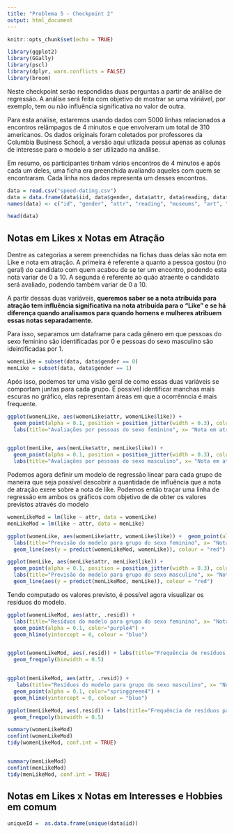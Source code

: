 ```yaml
---
title: "Problema 5 - Checkpoint 2"
output: html_document
---
```


```r
knitr::opts_chunk$set(echo = TRUE)

library(ggplot2)
library(GGally)
library(pscl)
library(dplyr, warn.conflicts = FALSE)
library(broom)

```

Neste checkpoint serão respondidas duas perguntas a partir de análise de regressão. A análise será feita com objetivo de mostrar se uma váriável, por exemplo, tem ou não influência significativa no valor de outra.

Para esta análise, estaremos usando dados com 5000 linhas relacionados a encontros relâmpagos de 4 minutos e que envolveram um total de 310 americanos. Os dados originais foram coletados por professores da Columbia Business School, a versão aqui utlizada possui apenas as colunas de interesse para o modelo a ser utilizado na análise. 

Em resumo, os participantes tinham vários encontros de 4 minutos e após cada um deles, uma ficha era preenchida avaliando aqueles com quem se encontraram. Cada linha nos dados representa um desses encontros.


```r
data = read.csv("speed-dating.csv")
data = data.frame(data$iid, data$gender, data$attr, data$reading, data$museums, data$art, data$concerts, data$shar, data$like, data$prob, data$intel3_s)
names(data) <- c("id", "gender", "attr", "reading", "museums", "art", "concerts", "shar", "like", "prob", "selfIntel")

head(data)

```

## Notas em Likes x Notas em Atração

Dentre as categorias a serem preenchidas na fichas duas delas são nota em Like e nota em atração. A primeira é referente a quanto a pessoa gostou (no geral) do candidato com quem acabou de se ter um encontro, podendo esta nota variar de 0 a 10. A segunda é referente ao quão atraente o candidato será avaliado, podendo também variar de 0 a 10.

A partir dessas duas variáveis, **queremos saber se a nota atribuída para atração tem influência significativa na nota atribuída para o "Like" e se há diferença quando analisamos para quando homens e mulheres atribuem essas notas separadamente**.

Para isso, separamos um dataframe para cada gênero em que pessoas do sexo feminino são identificadas por 0 e pessoas do sexo masculino são ideintificadas por 1.

```r
womenLike = subset(data, data$gender == 0)
menLike = subset(data, data$gender == 1)
```

Após isso, podemos ter uma visão geral de como essas duas variáveis se comportam juntas para cada grupo. É possível identificar manchas mais escuras no gráfico, elas representam áreas em que a ocorrênncia é mais frequente.

``` r
ggplot(womenLike, aes(womenLike$attr, womenLike$like)) +
  geom_point(alpha = 0.1, position = position_jitter(width = 0.3), color="purple4") +
  labs(title="Avaliações por pessoas do sexo feminino", x= "Nota em atração", y="Nota em Like")


ggplot(menLike, aes(menLike$attr, menLike$like)) +
  geom_point(alpha = 0.1, position = position_jitter(width = 0.3), color="springgreen4") +
  labs(title="Avaliações por pessoas do sexo masculino", x= "Nota em atração", y="Nota em Like")


```

Podemos agora definir um modelo de regressão linear para cada grupo de maneira que seja possível descobrir a quantidade de influência que a nota de atração exere sobre a nota de like. Podemos então traçar uma linha de regressão em ambos os gráficos com objetivo de de obter os valores previstos através do modelo
```r
womenLikeMod = lm(like ~ attr, data = womenLike)
menLikeMod = lm(like ~ attr, data = menLike)

ggplot(womenLike, aes(womenLike$attr, womenLike$like)) +  geom_point(alpha = 0.1, position = position_jitter(width = 0.3), color="purple4") + 
  labs(title="Previsão do modelo para grupo do sexo feminino", x= "Nota em atração", y="Nota em Like") +  
  geom_line(aes(y = predict(womenLikeMod, womenLike)), colour = "red")

ggplot(menLike, aes(menLike$attr, menLike$like)) +  
  geom_point(alpha = 0.1, position = position_jitter(width = 0.3), color="springgreen4") +
  labs(title="Previsão do modelo para grupo do sexo masculino", x= "Nota em atração", y="Nota em Like") + 
  geom_line(aes(y = predict(menLikeMod, menLike)), colour = "red")

``` 

Tendo computado os valores previsto, é possível agora visualizar os resíduos do modelo. 


``` r
ggplot(womenLikeMod, aes(attr, .resid)) + 
  labs(title="Resíduos do modelo para grupo do sexo feminino", x= "Nota em atração", y="Resíduos") +
  geom_point(alpha = 0.1, color="purple4") +
  geom_hline(yintercept = 0, colour = "blue")


ggplot(womenLikeMod, aes(.resid)) + labs(title="Frequência de resíduos para grupo do sexo feminino", x= "Resíduo", y="Frequência") + 
  geom_freqpoly(binwidth = 0.5) 


ggplot(menLikeMod, aes(attr, .resid)) +
   labs(title="Resíduos do modelo para grupo do sexo masculino", x= "Nota em atração", y="Resíduos") + 
  geom_point(alpha = 0.1, color="springgreen4") + 
  geom_hline(yintercept = 0, colour = "blue")

ggplot(menLikeMod, aes(.resid)) + labs(title="Frequência de resíduos para grupo do sexo masculino", x= "Resíduo", y="Frequência") + 
  geom_freqpoly(binwidth = 0.5) 

summary(womenLikeMod)
confint(womenLikeMod)
tidy(womenLikeMod, conf.int = TRUE)


summary(menLikeMod)
confint(menLikeMod)
tidy(menLikeMod, conf.int = TRUE)
```
## Notas em Likes x Notas em Interesses e Hobbies em comum



```r
uniqueId =  as.data.frame(unique(data$id))
```